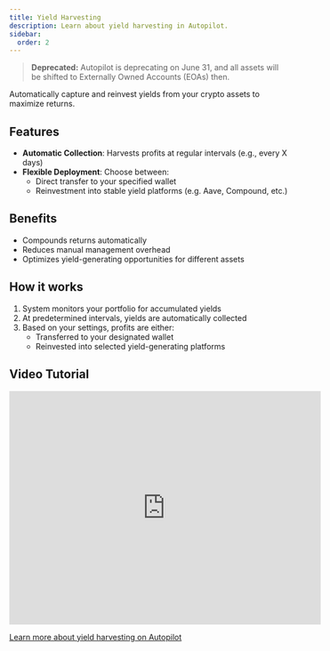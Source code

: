 ```yaml
---
title: Yield Harvesting
description: Learn about yield harvesting in Autopilot.
sidebar:
  order: 2
---
```


> **Deprecated:** Autopilot is deprecating on June 31, and all assets will be shifted to Externally Owned Accounts (EOAs) then.

Automatically capture and reinvest yields from your crypto assets to maximize returns.

## Features

- **Automatic Collection**: Harvests profits at regular intervals (e.g., every X days)
- **Flexible Deployment**: Choose between:
  - Direct transfer to your specified wallet
  - Reinvestment into stable yield platforms (e.g. Aave, Compound, etc.)

## Benefits

- Compounds returns automatically
- Reduces manual management overhead
- Optimizes yield-generating opportunities for different assets

## How it works

1. System monitors your portfolio for accumulated yields
2. At predetermined intervals, yields are automatically collected
3. Based on your settings, profits are either:
   - Transferred to your designated wallet
   - Reinvested into selected yield-generating platforms

## Video Tutorial

<iframe 
  width="560" 
  height="420" 
  src="https://www.youtube.com/embed/7sXQHb9wOrw" 
  title="Yield Harvesting on Autopilot" 
  frameborder="0" 
  allow="accelerometer; autoplay; clipboard-write; encrypted-media; gyroscope; picture-in-picture" 
  allowfullscreen>
</iframe>

[Learn more about yield harvesting on Autopilot](https://x.com/getaxal/status/1867682032731771339) 